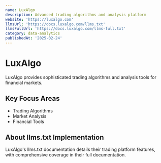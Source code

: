 ```yaml
---
name: LuxAlgo
description: Advanced trading algorithms and analysis platform
website: 'https://luxalgo.com'
llmsUrl: 'https://docs.luxalgo.com/llms.txt'
llmsFullUrl: 'https://docs.luxalgo.com/llms-full.txt'
category: data-analytics
publishedAt: '2025-02-24'
---
```


# LuxAlgo

LuxAlgo provides sophisticated trading algorithms and analysis tools for financial markets.

## Key Focus Areas

- Trading Algorithms
- Market Analysis
- Financial Tools

## About llms.txt Implementation

LuxAlgo's llms.txt documentation details their trading platform features, with comprehensive coverage in their full documentation.
